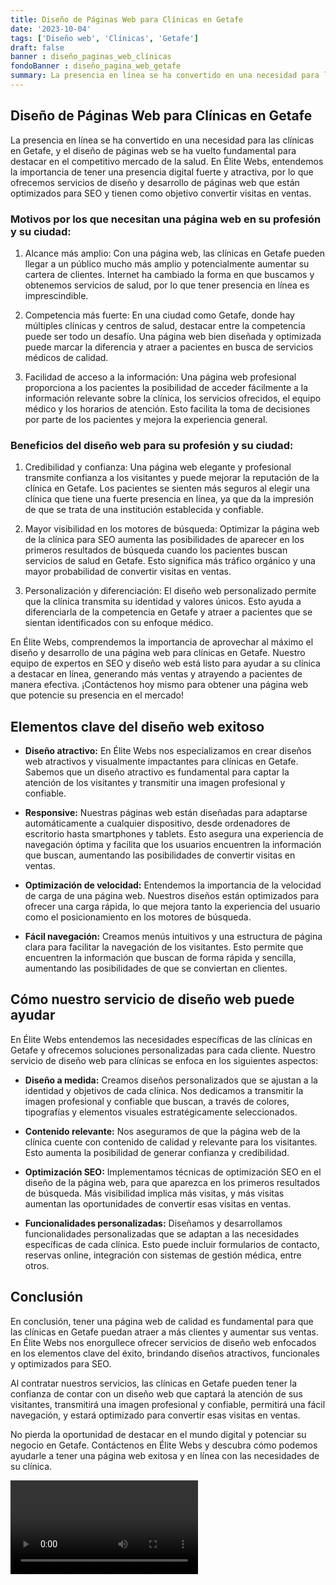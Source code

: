 ```yaml
---
title: Diseño de Páginas Web para Clínicas en Getafe
date: '2023-10-04'
tags: ['Diseño web', 'Clínicas', 'Getafe']
draft: false
banner : diseño_paginas_web_clínicas
fondoBanner : diseño_pagina_web_getafe
summary: La presencia en línea se ha convertido en una necesidad para las clínicas en Getafe, y el diseño de páginas web se ha vuelto fundamental para destacar en el competitivo mercado de la salud. En Élite Webs, entendemos la importancia de tener una presencia digital fuerte y atractiva, por lo que ofrecemos servicios de diseño y desarrollo de páginas web que están optimizados para SEO y tienen como objetivo convertir visitas en ventas.
---
```


## Diseño de Páginas Web para Clínicas en Getafe

La presencia en línea se ha convertido en una necesidad para las clínicas en Getafe, y el diseño de páginas web se ha vuelto fundamental para destacar en el competitivo mercado de la salud. En Élite Webs, entendemos la importancia de tener una presencia digital fuerte y atractiva, por lo que ofrecemos servicios de diseño y desarrollo de páginas web que están optimizados para SEO y tienen como objetivo convertir visitas en ventas.

### Motivos por los que necesitan una página web en su profesión y su ciudad:

1. Alcance más amplio: Con una página web, las clínicas en Getafe pueden llegar a un público mucho más amplio y potencialmente aumentar su cartera de clientes. Internet ha cambiado la forma en que buscamos y obtenemos servicios de salud, por lo que tener presencia en línea es imprescindible.

2. Competencia más fuerte: En una ciudad como Getafe, donde hay múltiples clínicas y centros de salud, destacar entre la competencia puede ser todo un desafío. Una página web bien diseñada y optimizada puede marcar la diferencia y atraer a pacientes en busca de servicios médicos de calidad.

3. Facilidad de acceso a la información: Una página web profesional proporciona a los pacientes la posibilidad de acceder fácilmente a la información relevante sobre la clínica, los servicios ofrecidos, el equipo médico y los horarios de atención. Esto facilita la toma de decisiones por parte de los pacientes y mejora la experiencia general.

### Beneficios del diseño web para su profesión y su ciudad:

1. Credibilidad y confianza: Una página web elegante y profesional transmite confianza a los visitantes y puede mejorar la reputación de la clínica en Getafe. Los pacientes se sienten más seguros al elegir una clínica que tiene una fuerte presencia en línea, ya que da la impresión de que se trata de una institución establecida y confiable.

2. Mayor visibilidad en los motores de búsqueda: Optimizar la página web de la clínica para SEO aumenta las posibilidades de aparecer en los primeros resultados de búsqueda cuando los pacientes buscan servicios de salud en Getafe. Esto significa más tráfico orgánico y una mayor probabilidad de convertir visitas en ventas.

3. Personalización y diferenciación: El diseño web personalizado permite que la clínica transmita su identidad y valores únicos. Esto ayuda a diferenciarla de la competencia en Getafe y atraer a pacientes que se sientan identificados con su enfoque médico.

En Élite Webs, comprendemos la importancia de aprovechar al máximo el diseño y desarrollo de una página web para clínicas en Getafe. Nuestro equipo de expertos en SEO y diseño web está listo para ayudar a su clínica a destacar en línea, generando más ventas y atrayendo a pacientes de manera efectiva. ¡Contáctenos hoy mismo para obtener una página web que potencie su presencia en el mercado!

<GifSeo />

<Cta />

## Elementos clave del diseño web exitoso

- **Diseño atractivo:** En Élite Webs nos especializamos en crear diseños web atractivos y visualmente impactantes para clínicas en Getafe. Sabemos que un diseño atractivo es fundamental para captar la atención de los visitantes y transmitir una imagen profesional y confiable.

- **Responsive:** Nuestras páginas web están diseñadas para adaptarse automáticamente a cualquier dispositivo, desde ordenadores de escritorio hasta smartphones y tablets. Esto asegura una experiencia de navegación óptima y facilita que los usuarios encuentren la información que buscan, aumentando las posibilidades de convertir visitas en ventas.

- **Optimización de velocidad:** Entendemos la importancia de la velocidad de carga de una página web. Nuestros diseños están optimizados para ofrecer una carga rápida, lo que mejora tanto la experiencia del usuario como el posicionamiento en los motores de búsqueda.

- **Fácil navegación:** Creamos menús intuitivos y una estructura de página clara para facilitar la navegación de los visitantes. Esto permite que encuentren la información que buscan de forma rápida y sencilla, aumentando las posibilidades de que se conviertan en clientes.

## Cómo nuestro servicio de diseño web puede ayudar

En Élite Webs entendemos las necesidades específicas de las clínicas en Getafe y ofrecemos soluciones personalizadas para cada cliente. Nuestro servicio de diseño web para clínicas se enfoca en los siguientes aspectos:

- **Diseño a medida:** Creamos diseños personalizados que se ajustan a la identidad y objetivos de cada clínica. Nos dedicamos a transmitir la imagen profesional y confiable que buscan, a través de colores, tipografías y elementos visuales estratégicamente seleccionados.

- **Contenido relevante:** Nos aseguramos de que la página web de la clínica cuente con contenido de calidad y relevante para los visitantes. Esto aumenta la posibilidad de generar confianza y credibilidad.

- **Optimización SEO:** Implementamos técnicas de optimización SEO en el diseño de la página web, para que aparezca en los primeros resultados de búsqueda. Más visibilidad implica más visitas, y más visitas aumentan las oportunidades de convertir esas visitas en ventas.

- **Funcionalidades personalizadas:** Diseñamos y desarrollamos funcionalidades personalizadas que se adaptan a las necesidades específicas de cada clínica. Esto puede incluir formularios de contacto, reservas online, integración con sistemas de gestión médica, entre otros.

## Conclusión

En conclusión, tener una página web de calidad es fundamental para que las clínicas en Getafe puedan atraer a más clientes y aumentar sus ventas. En Élite Webs nos enorgullece ofrecer servicios de diseño web enfocados en los elementos clave del éxito, brindando diseños atractivos, funcionales y optimizados para SEO.

Al contratar nuestros servicios, las clínicas en Getafe pueden tener la confianza de contar con un diseño web que captará la atención de sus visitantes, transmitirá una imagen profesional y confiable, permitirá una fácil navegación, y estará optimizado para convertir esas visitas en ventas.

No pierda la oportunidad de destacar en el mundo digital y potenciar su negocio en Getafe. Contáctenos en Élite Webs y descubra cómo podemos ayudarle a tener una página web exitosa y en línea con las necesidades de su clínica.

<Video />

<CtaBot job='Clínicas' city='Getafe'/>

<Gmaps query='Getafe+españa+maps' />